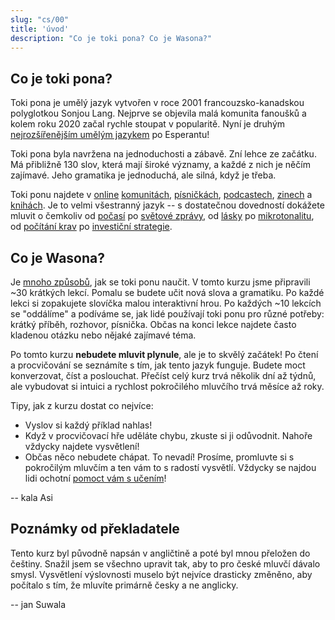 ---
slug: "cs/00"
title: 'úvod'
description: "Co je toki pona? Co je Wasona?"
---

## Co je toki pona?

Toki pona je umělý jazyk vytvořen v roce 2001 francouzsko-kanadskou polyglotkou Sonjou Lang. Nejprve se objevila malá komunita fanoušků a kolem roku 2020 začal rychle stoupat v popularitě. Nyní je druhým [nejrozšířenějším umělým jazykem](https://tokipona.org/conlang_communities) po Esperantu!

Toki pona byla navržena na jednoduchosti a zábavě. Zní lehce ze začátku. Má přibližně 130 slov, která mají široké významy, a každé z nich je něčím zajímavé. Jeho gramatika je jednoduchá, ale silná, když je třeba.

Toki ponu najdete v [online](https://discord.gg/ChC6qtVsSE) [komunitách](https://discord.gg/6zkugJFU4x), [písničkách](https://www.youtube.com/playlist?list=PLeCE5N29ioyUbj_lvYm9IdGJnE2HPacVv), [podcastech](https://www.youtube.com/playlist?list=PLjOmpMyMxd8Qs2mAXcLk817tQy_AQj09u), [zinech](https://liputenpo.org/) a [knihách](https://tokipona.org/). Je to velmi všestranný jazyk -- s dostatečnou dovedností dokážete mluvit o čemkoliv od [počasí](https://www.youtube.com/watch?v=J4fCq1aEAxA) po [světové zprávy](https://www.youtube.com/watch?v=ljZfGt7PDxk), od [lásky](https://www.youtube.com/watch?v=rr3ufODuIts) po [mikrotonalitu](https://www.youtube.com/watch?v=fedFQIHREMo), od [počítání krav](https://www.youtube.com/watch?v=xxClPfZDn-E) po [investiční strategie](https://www.youtube.com/watch?v=JIOT3bRzAGI).

## Co je Wasona?

Je [mnoho způsobů](/en/other-courses/), jak se toki ponu naučit. V tomto kurzu jsme připravili ~30 krátkých lekcí. Pomalu se budete učit nová slova a gramatiku. Po každé lekci si zopakujete slovíčka malou interaktivní hrou. Po každých ~10 lekcích se "oddálíme" a podíváme se, jak lidé používají toki ponu pro různé potřeby: krátký příběh, rozhovor, písnička. Občas na konci lekce najdete často kladenou otázku nebo nějaké zajímavé téma.

Po tomto kurzu **nebudete mluvit plynule**, ale je to skvělý začátek! Po čtení a procvičování se seznámíte s tím, jak tento jazyk funguje. Budete moct konverzovat, číst a poslouchat. Přečíst celý kurz trvá několik dní až týdnů, ale vybudovat si intuici a rychlost pokročilého mluvčího trvá měsíce až roky.

Tipy, jak z kurzu dostat co nejvíce:
* Vyslov si každý příklad nahlas!
* Když v procvičovací hře uděláte chybu, zkuste si ji odůvodnit. Nahoře vždycky najdete vysvětlení!
* Občas něco nebudete chápat. To nevadí! Prosíme, promluvte si s pokročilým mluvčím a ten vám to s radostí vysvětlí. Vždycky se najdou lidi ochotní [pomoct vám s učením](https://discord.gg/ChC6qtVsSE)!

-- kala Asi

## Poznámky od překladatele

Tento kurz byl původně napsán v angličtině a poté byl mnou přeložen do češtiny. Snažil jsem se všechno upravit tak, aby to pro české mluvčí dávalo smysl. Vysvětlení výslovnosti muselo být nejvíce drasticky změněno, aby počítalo s tím, že mluvíte primárně česky a ne anglicky.

-- jan Suwala